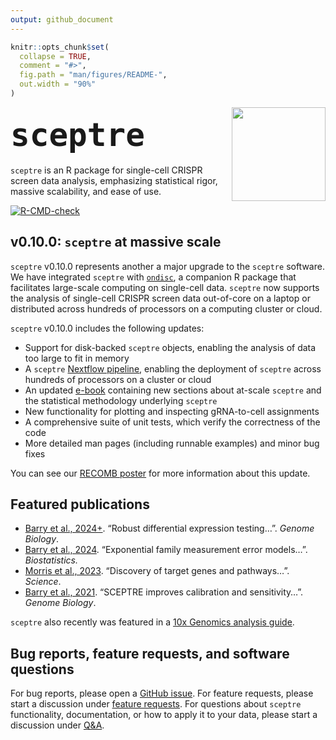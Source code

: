 ```yaml
---
output: github_document
---
```


<!-- README.md is generated from README.Rmd. Please edit that file -->

```r
knitr::opts_chunk$set(
  collapse = TRUE,
  comment = "#>",
  fig.path = "man/figures/README-",
  out.width = "90%"
)
```

::: {style="margin-top: 5px;"}
<img src="man/figures/hex.jpg" align="right" width="150"/>
:::

## [`sceptre`]{style="font-size:60px;"}

`sceptre` is an R package for single-cell CRISPR screen data analysis, emphasizing statistical rigor, massive scalability, and ease of use.

<!-- badges: start -->

[![R-CMD-check](https://github.com/Katsevich-Lab/sceptre/workflows/R-CMD-check/badge.svg)](https://github.com/Katsevich-Lab/sceptre/actions)

<!-- badges: end -->

## v0.10.0: `sceptre` at massive scale

`sceptre` v0.10.0 represents another a major upgrade to the `sceptre` software. We have integrated `sceptre` with [`ondisc`](https://timothy-barry.github.io/ondisc/), a companion R package that facilitates large-scale computing on single-cell data. `sceptre` now supports the analysis of single-cell CRISPR screen data out-of-core on a laptop or distributed across hundreds of processors on a computing cluster or cloud.

`sceptre` v0.10.0 includes the following updates:

-   Support for disk-backed `sceptre` objects, enabling the analysis of data too large to fit in memory
-   A `sceptre` [Nextflow pipeline](https://github.com/timothy-barry/sceptre-pipeline), enabling the deployment of `sceptre` across hundreds of processors on a cluster or cloud
-   An updated [e-book](https://timothy-barry.github.io/sceptre-book/) containing new sections about at-scale `sceptre` and the statistical methodology underlying `sceptre`
-   New functionality for plotting and inspecting gRNA-to-cell assignments
-   A comprehensive suite of unit tests, which verify the correctness of the code
-   More detailed man pages (including runnable examples) and minor bug fixes

You can see our [RECOMB poster](https://timothy-barry.github.io/poster_recomb_2024.pdf) for more information about this update.

## Featured publications

-   [Barry et al., 2024+](https://www.biorxiv.org/content/10.1101/2023.05.15.540875v2). "Robust differential expression testing...". *Genome Biology*.
-   [Barry et al., 2024](https://timothy-barry.github.io/biostatistics_2024.pdf). "Exponential family measurement error models...". *Biostatistics.*
-   [Morris et al., 2023](http://sanjanalab.org/reprints/Morris_Science_2023.pdf). "Discovery of target genes and pathways...". *Science*.
-   [Barry et al., 2021](https://genomebiology.biomedcentral.com/articles/10.1186/s13059-021-02545-2). "SCEPTRE improves calibration and sensitivity...". *Genome Biology*.

`sceptre` also recently was featured in a [10x Genomics analysis guide](https://www.10xgenomics.com/analysis-guides/single-cell-crispr-screen-analysis-with-sceptre).

## Bug reports, feature requests, and software questions

For bug reports, please open a [GitHub issue](https://github.com/Katsevich-Lab/sceptre/issues). For feature requests, please start a discussion under [feature requests](https://github.com/Katsevich-Lab/sceptre/discussions/categories/feature-requests). For questions about `sceptre` functionality, documentation, or how to apply it to your data, please start a discussion under [Q&A](https://github.com/Katsevich-Lab/sceptre/discussions/categories/q-a).
